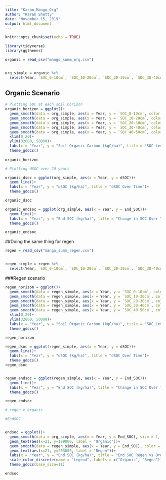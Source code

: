 ```yaml
---
title: "Karan_Mango_Org"
author: "Karan Shetty"
date: "November 15, 2019"
output: html_document
---
```


```r
knitr::opts_chunk$set(echo = TRUE)
```

```r
library(tidyverse)
library(ggthemes)

organic = read_csv("mango_summ_org.csv")


org_simple = organic %>% 
  select(Year, `SOC_0-10cm`, `SOC_10-20cm`, `SOC_20-30cm`, `SOC_30-40cm`, `SOC_40-50cm`, End_SOC, dSOC)


```

## Organic Scenario

```r
# Plotting SOC at each soil horizon
organic_horizon = ggplot()+
  geom_smooth(data = org_simple, aes(x = Year, y = `SOC_0-10cm`, color = "SOC 0-10cm"), size = 1, span = 0.7, se = FALSE)+
  geom_smooth(data = org_simple, aes(x = Year, y = `SOC_10-20cm`, color = "SOC 10-20cm"), size = 1, span = 0.7, se=FALSE)+
  geom_smooth(data = org_simple, aes(x = Year, y = `SOC_20-30cm`, color = "SOC 20-30cm"), size = 1, span = 0.7, se=FALSE)+
  geom_smooth(data = org_simple, aes(x = Year, y = `SOC_30-40cm`, color = "SOC 30-40cm"), size = 1, span = 0.7, se=FALSE)+
  geom_smooth(data = org_simple, aes(x = Year, y = `SOC_40-50cm`, color = "SOC 40-50cm"), size = 1, span = 0.7, se=FALSE)+
  xlim(0,20)+
  ylim(32000, 50000)+
  labs(x = "Year", y = "Soil Organic Carbon (kgC/ha)", title = "SOC Levels at each Soil Horizon")+
  theme_gdocs()
  
organic_horizon

# Plotting dSOC over 20 years

organic_dsoc = ggplot(org_simple, aes(x = Year, y = dSOC))+
  geom_line()+
  labs(x = "Year", y = "dSOC (kg/ha)", title = "dSOC Over Time")+
  theme_gdocs()

organic_dsoc

organic_endsoc = ggplot(org_simple, aes(x = Year, y = End_SOC))+
  geom_line()+
  labs(x = "Year", y = "End SOC (kg/ha)", title = "Change in SOC Over Time")+
  theme_gdocs()

organic_endsoc

```

##Doing the same thing for regen

```r

regen = read_csv("mango_summ_regen.csv")


regen_simple = regen %>% 
  select(Year, `SOC_0-10cm`, `SOC_10-20cm`, `SOC_20-30cm`, `SOC_30-40cm`, `SOC_40-50cm`, End_SOC, dSOC)

```

###Regen scenario

```r

regen_horizon = ggplot()+
  geom_smooth(data = regen_simple, aes(x = Year, y = `SOC_0-10cm`, color = "SOC 0-10cm"), size = 1, span = 0.7, se = FALSE)+
  geom_smooth(data = regen_simple, aes(x = Year, y = `SOC_10-20cm`, color = "SOC 10-20cm"), size = 1, span = 0.7, se=FALSE)+
  geom_smooth(data = regen_simple, aes(x = Year, y = `SOC_20-30cm`, color = "SOC 20-30cm"), size = 1, span = 0.7, se=FALSE)+
  geom_smooth(data = regen_simple, aes(x = Year, y = `SOC_30-40cm`, color = "SOC 30-40cm"), size = 1, span = 0.7, se=FALSE)+
  geom_smooth(data = regen_simple, aes(x = Year, y = `SOC_40-50cm`, color = "SOC 40-50cm"), size = 1, span = 0.7, se=FALSE)+
  xlim(0,20)+
  ylim(32000, 50000)+
  labs(x = "Year", y = "Soil Organic Carbon (kgC/ha)", title = "SOC Levels at each Soil Horizon")+
  theme_gdocs()

regen_horizon

regen_dsoc = ggplot(regen_simple, aes(x = Year, y = dSOC))+
  geom_line()+
  labs(x = "Year", y = "dSOC (kg/ha)", title = "dSOC Over Time")+
  theme_gdocs()
regen_dsoc


regen_endsoc = ggplot(regen_simple, aes(x = Year, y = End_SOC))+
  geom_line()+
  labs(x = "Year", y = "End SOC (kg/ha)", title = "Change in SOC Over Time")+
  theme_gdocs()

regen_endsoc

```

```r
# regen v organic

#EndSOC


endsoc = ggplot()+
  geom_smooth(data = org_simple, aes(x = Year, y = End_SOC), size = 1, span=0.7, se=FALSE)+
  geom_text(aes(x=21, y=199000, label = "Organic"))+
  geom_smooth(data = regen_simple, aes(x = Year, y = End_SOC), color = "red", size = 1, span=0.7, se=FALSE)+
  geom_text(aes(x=21, y=203000, label = "Regen"))+
  labs(x = "Year", y = "End SOC (kg/ha)", title = "End SOC Regen vs Organic")+
  scale_color_discrete(name = "Legend", labels = c("Organic", "Regen"))+
  theme_gdocs(base_size=11)

endsoc

```
